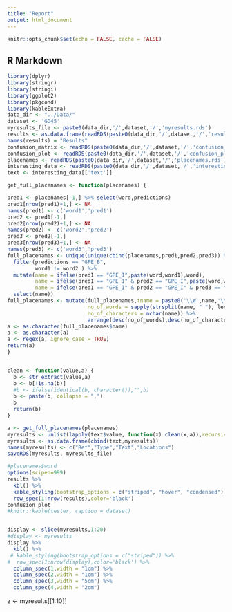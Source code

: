 ```yaml
---
title: "Report"
output: html_document
---
```


```r
knitr::opts_chunk$set(echo = FALSE, cache = FALSE)
```

## R Markdown


```r
library(dplyr)
library(stringr)
library(stringi)
library(ggplot2)
library(pkgcond)
library(kableExtra)
data_dir <- "../Data/"
dataset <- 'GD45'
myresults_file <- paste0(data_dir,'/',dataset,'/','myresults.rds')
results <- as.data.frame(readRDS(paste0(data_dir,'/',dataset,'/','results.rds')))
names(results) = "Results"
confusion_matrix <- readRDS(paste0(data_dir,'/',dataset,'/','confusion_matrix.rds'))
confusion_plot <- readRDS(paste0(data_dir,'/',dataset,'/','confusion_plot.rds'))
placenames <- readRDS(paste0(data_dir,'/',dataset,'/','placenames.rds'))
interesting_data <- readRDS(paste0(data_dir,'/',dataset,'/','interesting_data.rds'))
text <- interesting_data[['text']]

get_full_placenames <- function(placenames) {

pred1 <- placenames[-1,] %>% select(word,predictions)
pred1[nrow(pred1)+1,] <- NA
names(pred1) <- c('word1','pred1')
pred2 <- pred1[-1,]
pred2[nrow(pred2)+1,] <- NA
names(pred2) <- c('word2','pred2')
pred3 <- pred2[-1,]
pred3[nrow(pred3)+1,] <- NA
names(pred3) <- c('word3','pred3')
full_placenames <- unique(unique(cbind(placenames,pred1,pred2,pred3)) %>%
  filter(predictions == "GPE_B",
         word1 != word2 ) %>%
  mutate(name = ifelse(pred1 == "GPE_I",paste(word,word1),word),
         name = ifelse(pred1 == "GPE_I" & pred2 == "GPE_I",paste(word,word1,word2),name),
         name = ifelse(pred1 == "GPE_I" & pred2 == "GPE_I" & pred3 == "GPE_I", paste(word,word1,word2,word3),name)) %>%
  select(name))
full_placenames <- mutate(full_placenames,tname = paste0('\\W',name,'\\W'),
                          no_of_words = sapply(strsplit(name, " "), length),
                          no_of_characters = nchar(name)) %>%
                          arrange(desc(no_of_words),desc(no_of_characters))
a <- as.character(full_placenames$name)
a <- as.character(a)
a <- regex(a, ignore_case = TRUE)
return(a)
}


clean <- function(value,a) {
  b <- str_extract(value,a)
  b <- b[!is.na(b)]
  #b <- ifelse(identical(b, character()),"",b)
  b <- paste(b, collapse = ",")
  b
  return(b)
}

a <- get_full_placenames(placenames)
myresults <- unlist(lapply(text$value, function(x) clean(x,a)),recursive = FALSE)
myresults <- as.data.frame(cbind(text,myresults))
names(myresults) <- c("Ref","Type","Text","Locations")
saveRDS(myresults, myresults_file)


```

```r
#placenames$word
options(scipen=999)
results %>%
  kbl() %>%
  kable_styling(bootstrap_options = c("striped", "hover", "condensed")) %>%
  row_spec(1:nrow(results),color='black')
confusion_plot
#knitr::kable(tester, caption = dataset)


display <- slice(myresults,1:20)
#display <- myresults
display %>%
  kbl() %>%
 # kable_styling(bootstrap_options = c("striped")) %>%
#  row_spec(1:nrow(display),color='black') %>%
  column_spec(1,width = "1cm") %>%
  column_spec(2,width = "1cm") %>%
  column_spec(3,width = "5cm") %>%
  column_spec(4,width = "2cm")
```


z <- myresults[[1:10]]
